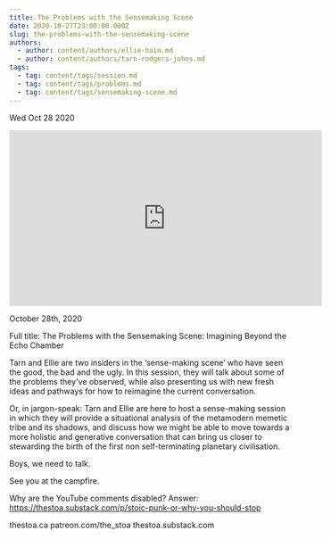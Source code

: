 ```yaml
---
title: The Problems with the Sensemaking Scene
date: 2020-10-27T23:00:00.000Z
slug: the-problems-with-the-sensemaking-scene
authors:
  - author: content/authors/ellie-hain.md
  - author: content/authors/tarn-rodgers-johns.md
tags:
  - tag: content/tags/session.md
  - tag: content/tags/problems.md
  - tag: content/tags/sensemaking-scene.md
---
```






Wed Oct 28 2020

<iframe width="560" height="315" src="https://www.youtube.com/embed/f3RxaVpaxFk" title="The Problems with the Sensemaking Scene w/ Ellie Hain and Tarn Rodgers Johns" frameborder="0" allow="accelerometer; autoplay; clipboard-write; encrypted-media; gyroscope; picture-in-picture" allowfullscreen ></iframe>

October 28th, 2020

Full title: The Problems with the Sensemaking Scene: Imagining Beyond the Echo Chamber

Tarn and Ellie are two insiders in the ‘sense-making scene’ who have seen the good, the bad and the ugly. In this session, they will talk about some of the problems they've observed, while also presenting us with new fresh ideas and pathways for how to reimagine the current conversation.

Or, in jargon-speak: Tarn and Ellie are here to host a sense-making session in which they will provide a situational analysis of the metamodern memetic tribe and its shadows, and discuss how we might be able to move towards a more holistic and generative conversation that can bring us closer to stewarding the birth of the first non self-terminating planetary civilisation.

Boys, we need to talk.

See you at the campfire.

Why are the YouTube comments disabled? Answer: https://thestoa.substack.com/p/stoic-punk-or-why-you-should-stop

thestoa.ca
patreon.com/the_stoa
thestoa.substack.com


